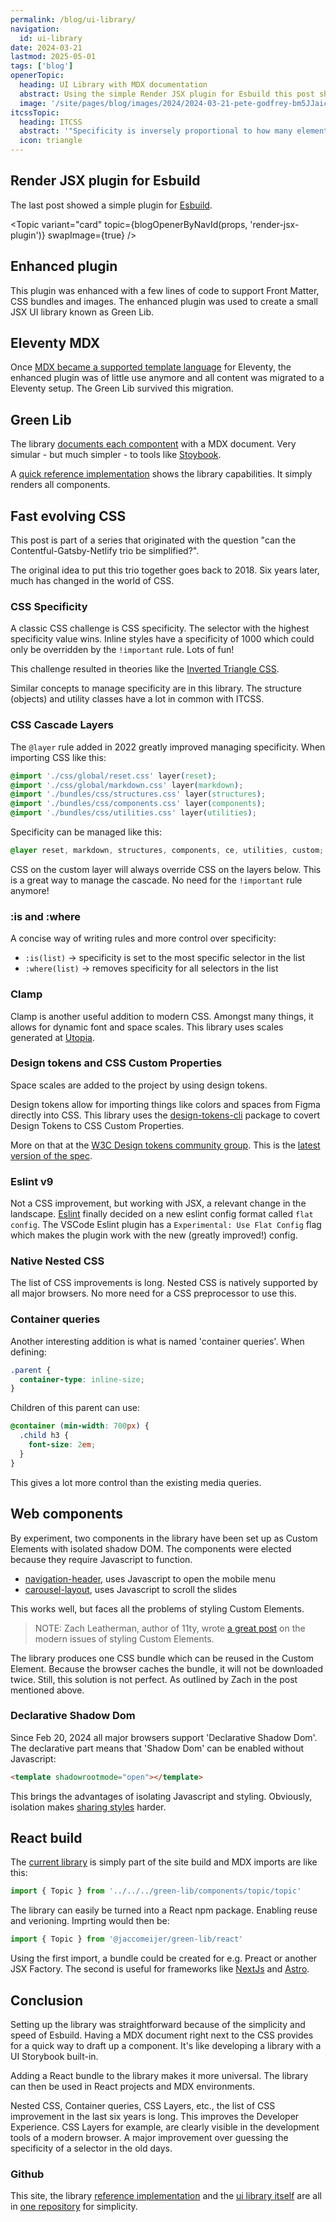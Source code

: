 ```yaml
---
permalink: /blog/ui-library/
navigation:
  id: ui-library
date: 2024-03-21
lastmod: 2025-05-01
tags: ['blog']
openerTopic:
  heading: UI Library with MDX documentation
  abstract: Using the simple Render JSX plugin for Esbuild this post shows how to setup a simple UI library.
  image: '/site/pages/blog/images/2024/2024-03-21-pete-godfrey-bm5JJaicjKg-unsplash.jpg'
itcssTopic:
  heading: ITCSS
  abstract: '"Specificity is inversely proportional to how many elements they affect."'
  icon: triangle
---
```



## Render JSX plugin for Esbuild

The last post showed a simple plugin for [Esbuild](https://esbuild.github.io).

<Topic
  variant="card"
  topic={blogOpenerByNavId(props, 'render-jsx-plugin')}
  swapImage={true}
/>

## Enhanced plugin

This plugin was enhanced with a few lines of code to support Front Matter, CSS
bundles and images. The enhanced plugin was used to create a small JSX UI
library known as Green Lib.

## Eleventy MDX

Once [MDX became a supported template
language](https://www.11ty.dev/docs/languages/mdx/) for Eleventy, the enhanced
plugin was of little use anymore and all content was migrated to a Eleventy
setup. The Green Lib survived this migration.

## Green Lib

The library [documents each compontent](https://jaccomeijer.nl/green-lib) with a
MDX document. Very simular - but much simpler - to tools like
[Stoybook](https://storybook.js.org).

A [quick reference implementation](https://www.jaccomeijer.nl/reference) shows
the library capabilities. It simply renders all components.

## Fast evolving CSS

This post is part of a series that originated with the question "can the
Contentful-Gatsby-Netlify trio be simplified?".

The original idea to put this trio together goes back to 2018. Six years later,
much has changed in the world of CSS.

### CSS Specificity

A classic CSS challenge is CSS specificity. The selector with the highest
specificity value wins. Inline styles have a specificity of 1000 which could
only be overridden by the `!important` rule. Lots of fun!

This challenge resulted in theories like the [Inverted Triangle
CSS](https://www.xfive.co/blog/itcss-scalable-maintainable-css-architecture/).

<Topic variant="quote" topic={props.itcssTopic} />

Similar concepts to manage specificity are in this library. The structure
(objects) and utility classes have a lot in common with ITCSS.

### CSS Cascade Layers

The `@layer` rule added in 2022 greatly improved managing specificity. When
importing CSS like this:

```css
@import './css/global/reset.css' layer(reset);
@import './css/global/markdown.css' layer(markdown);
@import './bundles/css/structures.css' layer(structures);
@import './bundles/css/components.css' layer(components);
@import './bundles/css/utilities.css' layer(utilities);
```

Specificity can be managed like this:

```css
@layer reset, markdown, structures, components, ce, utilities, custom;
```

CSS on the custom layer will always override CSS on the layers below. This is a
great way to manage the cascade. No need for the `!important` rule anymore!

### :is and :where

A concise way of writing rules and more control over specificity:

- `:is(list)` → specificity is set to the most specific selector in the list
- `:where(list)` → removes specificity for all selectors in the list

### Clamp

Clamp is another useful addition to modern CSS. Amongst many things, it allows
for dynamic font and space scales. This library uses scales generated at
[Utopia](https://utopia.fyi).

### Design tokens and CSS Custom Properties

Space scales are added to the project by using design tokens.

Design tokens allow for importing things like colors and spaces from Figma
directly into CSS. This library uses the
[design-tokens-cli](https://github.com/Heydon/design-tokens-cli) package to
covert Design Tokens to CSS Custom Properties.

More on that at
the [W3C Design tokens community
group](https://www.w3.org/community/design-tokens/). This is the [latest version
of the spec](https://tr.designtokens.org/format/).

### Eslint v9

Not a CSS improvement, but working with JSX, a relevant change in the landscape.
[Eslint](https://eslint.org) finally decided on a new eslint config format
called `flat config`. The VSCode Eslint plugin has a `Experimental: Use Flat
Config` flag which makes the plugin work with the new (greatly improved!)
config.

### Native Nested CSS

The list of CSS improvements is long. Nested CSS is natively supported by all
major browsers. No more need for a CSS preprocessor to use this.

### Container queries

Another interesting addition is what is named 'container queries'. When
defining:

```css
.parent {
  container-type: inline-size;
}
```

Children of this parent can use:

```css
@container (min-width: 700px) {
  .child h3 {
    font-size: 2em;
  }
}
```

This gives a lot more control than the existing media queries.

## Web components

By experiment, two components in the library have been set up as Custom Elements
with isolated shadow DOM. The components were elected because they require
Javascript to function.

- [navigation-header](https://www.jaccomeijer.nl/green-lib/components/navigation-header),
  uses Javascript to open the mobile menu
- [carousel-layout](https://www.jaccomeijer.nl/green-lib/components/carousel-layout),
  uses Javascript to scroll the slides

This works well, but faces all the problems of styling Custom Elements.

> NOTE: Zach Leatherman, author of 11ty, wrote [a great
> post](https://www.zachleat.com/web/styling-web-components/) on the modern
> issues of styling Custom Elements.

The library produces one CSS bundle which can be reused in the Custom Element.
Because the browser caches the bundle, it will not be downloaded twice. Still,
this solution is not perfect. As outlined by Zach in the post mentioned above.

### Declarative Shadow Dom

Since Feb 20, 2024 all major browsers support 'Declarative Shadow Dom'. The
declarative part means that 'Shadow Dom' can be enabled without Javascript:

```html
<template shadowrootmode="open"></template>
```

This brings the advantages of isolating Javascript and styling. Obviously,
isolation makes [sharing styles](https://www.w3.org/TR/css-shadow-parts-1/)
harder.

## React build

The [current library](https://jaccomeijer.nl/green-lib) is simply part of the
site build and MDX imports are like this:

```js
import { Topic } from '../../../green-lib/components/topic/topic'
```

The library can easily  be turned into a React npm package. Enabling reuse and
verioning. Imprting would then be:

```js
import { Topic } from '@jaccomeijer/green-lib/react'
```

Using the first import, a bundle could be created for e.g. Preact or another JSX
Factory. The second is useful for frameworks like [NextJs](https://nextjs.org)
and [Astro](https://astro.build).

## Conclusion

Setting up the library was straightforward because of the simplicity and speed
of Esbuild. Having a MDX document right next to the CSS provides for a quick way
to draft up a component. It's like developing a library with a UI Storybook
built-in.

Adding a React bundle to the library makes it more universal. The library can
then be used in React projects and MDX environments.

Nested CSS, Container queries, CSS Layers, etc., the list of CSS improvement in
the last six years is long. This improves the Developer Experience. CSS Layers
for example, are clearly visible in the development tools of a modern browser. A
major improvement over guessing the specificity of a selector in the old days.

### Github

This site, the library [reference
implementation](https://jaccomeijer.nl/reference) and the [ui library
itself](https://www.jaccomeijer.nl/green-lib) are all in [one
repository](https://github.com/jaccomeijer/jaccomeijer.github.io) for
simplicity.
